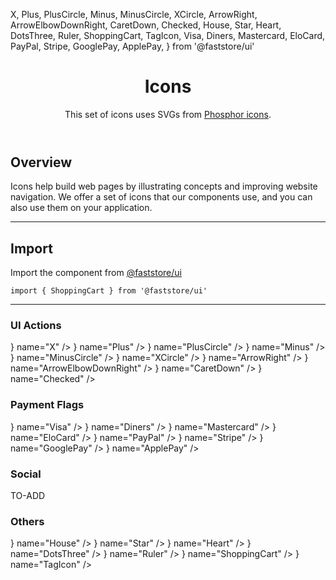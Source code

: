   X,
  Plus,
  PlusCircle,
  Minus,
  MinusCircle,
  XCircle,
  ArrowRight,
  ArrowElbowDownRight,
  CaretDown,
  Checked,
  House,
  Star,
  Heart,
  DotsThree,
  Ruler,
  ShoppingCart,
  TagIcon,
  Visa,
  Diners,
  Mastercard,
  EloCard,
  PayPal,
  Stripe,
  GooglePay,
  ApplePay,
} from '@faststore/ui'

<header className="hero">

# Icons

This set of icons uses SVGs from [Phosphor icons](https://phosphoricons.com/).

</header>

## Overview

Icons help build web pages by illustrating concepts and improving website navigation. We offer a set of icons that our components use, and you can also use them on your application.

---

## Import

Import the component from <a href="https://www.faststore.dev/reference/ui/get-started-faststore-ui">@faststore/ui</a>

```tsx
import { ShoppingCart } from '@faststore/ui'
```

---

### UI Actions

<IconList>
  <Icon icon={<X />} name="X" />
  <Icon icon={<Plus />} name="Plus" />
  <Icon icon={<PlusCircle />} name="PlusCircle" />
  <Icon icon={<Minus />} name="Minus" />
  <Icon icon={<MinusCircle />} name="MinusCircle" />
  <Icon icon={<XCircle />} name="XCircle" />
  <Icon icon={<ArrowRight />} name="ArrowRight" />
  <Icon icon={<ArrowElbowDownRight />} name="ArrowElbowDownRight" />
  <Icon icon={<CaretDown />} name="CaretDown" />
  <Icon icon={<Checked />} name="Checked" />
</IconList>

### Payment Flags

<IconList>
  <Icon icon={<Visa />} name="Visa" />
  <Icon icon={<Diners />} name="Diners" />
  <Icon icon={<Mastercard />} name="Mastercard" />
  <Icon icon={<EloCard />} name="EloCard" />
  <Icon icon={<PayPal />} name="PayPal" />
  <Icon icon={<Stripe />} name="Stripe" />
  <Icon icon={<GooglePay />} name="GooglePay" />
  <Icon icon={<ApplePay />} name="ApplePay" />
</IconList>

### Social

TO-ADD

### Others

<IconList>
  <Icon icon={<House />} name="House" />
  <Icon icon={<Star />} name="Star" />
  <Icon icon={<Heart />} name="Heart" />
  <Icon icon={<DotsThree />} name="DotsThree" />
  <Icon icon={<Ruler />} name="Ruler" />
  <Icon icon={<ShoppingCart />} name="ShoppingCart" />
  <Icon icon={<TagIcon />} name="TagIcon" />
</IconList>
